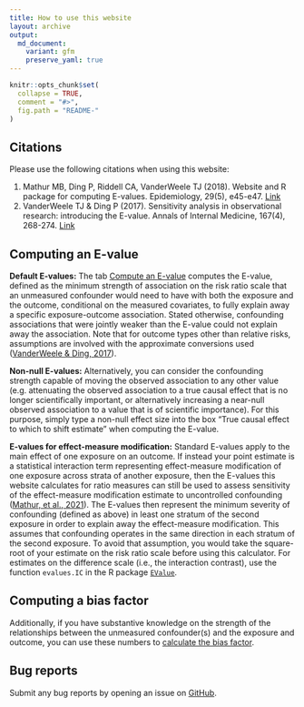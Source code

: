 ```yaml
---
title: How to use this website
layout: archive
output:
  md_document:
    variant: gfm
    preserve_yaml: true
---
```


```r
knitr::opts_chunk$set(
  collapse = TRUE,
  comment = "#>",
  fig.path = "README-"
)
```

## Citations

Please use the following citations when using this website:

1. Mathur MB, Ding P, Riddell CA, VanderWeele TJ (2018). Website and R package for computing E-values. Epidemiology, 29(5), e45-e47.
[Link](https://journals.lww.com/epidem/Citation/publishahead/Website_and_R_Package_for_Computing_E_Values.98679.aspx)
2. VanderWeele TJ & Ding P (2017). Sensitivity analysis in observational research: introducing the E-value. Annals of Internal Medicine, 167(4), 268-274.
[Link](http://annals.org/aim/article-abstract/2643434/sensitivity-analysis-observational-research-introducing-e-value?doi=10.7326%2fM16-2607)

## Computing an E-value

**Default E-values:** The tab [Compute an E-value](http://www.evalue-calculator.com/evalue/) computes the E-value, defined as the minimum strength of association on the risk ratio scale that an unmeasured confounder would need to have with both the exposure and the outcome, conditional on the measured covariates, to fully explain away a specific exposure-outcome association. Stated otherwise, confounding associations that were jointly weaker than the E-value could not explain away the association. Note that for outcome types other than relative risks, assumptions are involved with the approximate conversions used ([VanderWeele & Ding, 2017](https://www.acpjournals.org/doi/full/10.7326/M16-2607?casa_token=Rj6q01v7LIYAAAAA%3ATqWx91IICO3Pk9pnvI0MJxiJvehcXkH36975lqyat-2ftftmqBSgTgRz1-uOvx_VdxSgeMUO_KUkZQ)).

**Non-null E-values:** Alternatively, you can consider the confounding strength capable of moving the observed association to any other value (e.g. attenuating the observed association to a true causal effect that is no longer scientifically important, or alternatively increasing a near-null observed association to a value that is of scientific importance). For this purpose, simply type a non-null effect size into the box "True causal effect to which to shift estimate" when computing the E-value.

**E-values for effect-measure modification:** Standard E-values apply to the main effect of one exposure on an outcome. If instead your point estimate is a statistical interaction term representing effect-measure modification of one exposure across strata of another exposure, then the E-values this website calculates for ratio measures can still be used to assess sensitivity of the effect-measure modification estimate to uncontrolled confounding ([Mathur, et al., 2021](https://academic.oup.com/ije/article/51/4/1268/6573242)). The E-values then represent the minimum severity of confounding (defined as above) in least one stratum of the second exposure in order to explain away the effect-measure modification. This assumes that confounding operates in the same direction in each stratum of the second exposure. To avoid that assumption, you would take the square-root of your estimate on the risk ratio scale before using this calculator. For estimates on the difference scale (i.e., the interaction contrast), use the function `evalues.IC` in the R package [`EValue`](https://cran.r-project.org/web/packages/EValue/index.html).

## Computing a bias factor

Additionally, if you have substantive knowledge on the strength of the relationships between the unmeasured confounder(s) and the exposure and outcome, you can use these numbers to [calculate the bias factor](https://bias-factor.hmdc.harvard.edu/).



## Bug reports

Submit any bug reports by opening an issue on [GitHub](https://github.com/mayamathur/evalue/issues).
